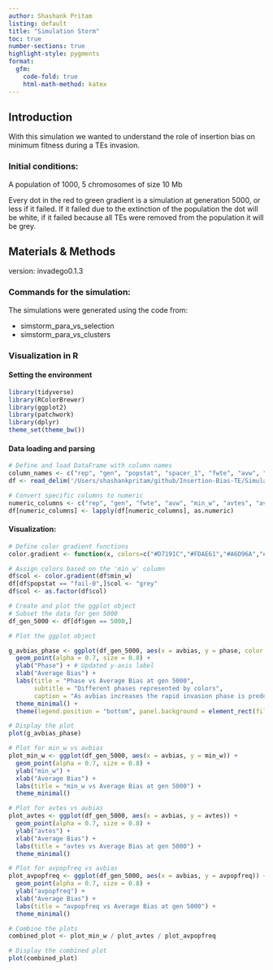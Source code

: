 ```yaml
---
author: Shashank Pritam
listing: default
title: "Simulation Storm"
toc: true
number-sections: true
highlight-style: pygments
format: 
  gfm: 
    code-fold: true
    html-math-method: katex
---
```


## Introduction

With this simulation we wanted to understand the role of insertion bias
on minimum fitness during a TEs invasion.

### Initial conditions:

A population of 1000, 5 chromosomes of size 10 Mb

Every dot in the red to green gradient is a simulation at generation
5000, or less if it failed. If it failed due to the extinction of the
population the dot will be white, if it failed because all TEs were
removed from the population it will be grey.

## Materials & Methods

version: invadego0.1.3

### Commands for the simulation:

The simulations were generated using the code from:

-   simstorm_para_vs_selection
-   simstorm_para_vs_clusters

### Visualization in R

#### Setting the environment
```r
library(tidyverse)
library(RColorBrewer)
library(ggplot2)
library(patchwork)
library(dplyr)
theme_set(theme_bw())
```


#### Data loading and parsing
```r

# Define and load DataFrame with column names
column_names <- c("rep", "gen", "popstat", "spacer_1", "fwte", "avw", "min_w", "avtes", "avpopfreq", "fixed", "spacer_2", "phase", "fwcli", "avcli", "fixcli", "spacer_3", "avbias", "3tot", "3cluster", "spacer_4", "sampleid")
df <- read_delim('/Users/shashankpritam/github/Insertion-Bias-TE/Simulation-Results_Files/simulation_storm/11thAug23at083124PM/combined.txt', delim='\t', col_names = column_names)

# Convert specific columns to numeric
numeric_columns <- c("rep", "gen", "fwte", "avw", "min_w", "avtes", "avpopfreq", "fixed", "fwcli", "avcli", "fixcli", "avbias", "sampleid")
df[numeric_columns] <- lapply(df[numeric_columns], as.numeric)
```

#### Visualization:
```r
# Define color gradient functions
color.gradient <- function(x, colors=c("#D7191C","#FDAE61","#A6D96A","#1A9641"), colsteps=100) { colorRampPalette(colors) (colsteps) [ findInterval(x, seq(min(df$min_w),1.0, length.out=colsteps)) ] }

# Assign colors based on the 'min_w' column
df$col <- color.gradient(df$min_w)
df[df$popstat == "fail-0",]$col <- "grey"
df$col <- as.factor(df$col)

# Create and plot the ggplot object
# Subset the data for gen 5000
df_gen_5000 <- df[df$gen == 5000,]

# Plot the ggplot object

g_avbias_phase <- ggplot(df_gen_5000, aes(x = avbias, y = phase, color = phase)) + # Updated the y-axis to phase
  geom_point(alpha = 0.7, size = 0.8) +
  ylab("Phase") + # Updated y-axis label
  xlab("Average Bias") +
  labs(title = "Phase vs Average Bias at gen 5000",
       subtitle = "Different phases represented by colors",
       caption = "As avbias increases the rapid invasion phase is predominant") +
  theme_minimal() +
  theme(legend.position = "bottom", panel.background = element_rect(fill="grey90"))

# Display the plot
plot(g_avbias_phase)

```



```r
# Plot for min_w vs avbias
plot_min_w <- ggplot(df_gen_5000, aes(x = avbias, y = min_w)) +
  geom_point(alpha = 0.7, size = 0.8) +
  ylab("min_w") +
  xlab("Average Bias") +
  labs(title = "min_w vs Average Bias at gen 5000") +
  theme_minimal()

# Plot for avtes vs avbias
plot_avtes <- ggplot(df_gen_5000, aes(x = avbias, y = avtes)) +
  geom_point(alpha = 0.7, size = 0.8) +
  ylab("avtes") +
  xlab("Average Bias") +
  labs(title = "avtes vs Average Bias at gen 5000") +
  theme_minimal()

# Plot for avpopfreq vs avbias
plot_avpopfreq <- ggplot(df_gen_5000, aes(x = avbias, y = avpopfreq)) +
  geom_point(alpha = 0.7, size = 0.8) +
  ylab("avpopfreq") +
  xlab("Average Bias") +
  labs(title = "avpopfreq vs Average Bias at gen 5000") +
  theme_minimal()

# Combine the plots
combined_plot <- plot_min_w / plot_avtes / plot_avpopfreq

# Display the combined plot
plot(combined_plot)
```